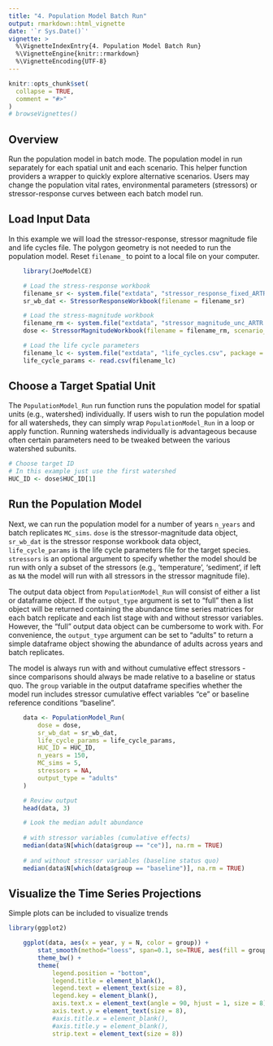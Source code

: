 ```yaml
---
title: "4. Population Model Batch Run"
output: rmarkdown::html_vignette
date: '`r Sys.Date()`'
vignette: >
  %\VignetteIndexEntry{4. Population Model Batch Run}
  %\VignetteEngine{knitr::rmarkdown}
  %\VignetteEncoding{UTF-8}
---
```


```r
knitr::opts_chunk$set(
  collapse = TRUE,
  comment = "#>"
)
# browseVignettes()
```

## Overview

Run the population model in batch mode. The population model in run separately for each spatial unit and each scenario. This helper function providers a wrapper to quickly explore alternative scenarios. Users may change the population vital rates, environmental parameters (stressors) or stressor-response curves between each batch model run.

## Load Input Data

In this example we will load the stressor-response, stressor magnitude file and life cycles file. The polygon geometry is not needed to run the population model. Reset `filename_` to point to a local file on your computer.


```r
    library(JoeModelCE)

    # Load the stress-response workbook
    filename_sr <- system.file("extdata", "stressor_response_fixed_ARTR.xlsx", package = "JoeModelCE")
    sr_wb_dat <- StressorResponseWorkbook(filename = filename_sr)

    # Load the stress-magnitude workbook
    filename_rm <- system.file("extdata", "stressor_magnitude_unc_ARTR.xlsx", package = "JoeModelCE")
    dose <- StressorMagnitudeWorkbook(filename = filename_rm, scenario_worksheet = "natural_unc")

    # Load the life cycle parameters
    filename_lc <- system.file("extdata", "life_cycles.csv", package = "JoeModelCE")
    life_cycle_params <- read.csv(filename_lc)
```

## Choose a Target Spatial Unit

The `PopulationModel_Run` run function runs the population model for spatial units (e.g., watershed) individually. If users wish to run the population model for all watersheds, they can simply wrap `PopulationModel_Run` in a loop or apply function. Running watersheds individually is advantageous because often certain parameters need to be tweaked between the various watershed subunits.


```r
# Choose target ID
# In this example just use the first watershed
HUC_ID <- dose$HUC_ID[1]
```

## Run the Population Model

Next, we can run the population model for a number of years `n_years` and batch replicates `MC_sims`. `dose` is the stressor-magnitude data object, `sr_wb_dat` is the stressor response workbook data object, `life_cycle_params` is the life cycle parameters file for the target species. `stressors` is an optional argument to specify whether the model should be run with only a subset of the stressors (e.g., ‘temperature’, ‘sediment’, if left as `NA` the model will run with all stressors in the stressor magnitude file).

The output data object from `PopulationModel_Run` will consist of either a list or dataframe object. If the `output_type` argument is set to "full" then a list object will be returned containing the abundance time series matrices for each batch replicate and each list stage with and without stressor variables. However, the "full" output data object can be cumbersome to work with. For convenience, the `output_type` argument can be set to "adults" to return a simple dataframe object showing the abundance of adults across years and batch replicates.

The model is always run with and without cumulative effect stressors - since comparisons should always be made relative to a baseline or status quo. The `group` variable in the output dataframe specifies whether the model run includes stressor cumulative effect variables "ce" or baseline reference conditions "baseline".

```r
    data <- PopulationModel_Run(
        dose = dose,
        sr_wb_dat = sr_wb_dat,
        life_cycle_params = life_cycle_params,
        HUC_ID = HUC_ID,
        n_years = 150,
        MC_sims = 5,
        stressors = NA,
        output_type = "adults"
    )

    # Review output
    head(data, 3)

    # Look the median adult abundance
    
    # with stressor variables (cumulative effects)
    median(data$N[which(data$group == "ce")], na.rm = TRUE)
    
    # and without stressor variables (baseline status quo)
    median(data$N[which(data$group == "baseline")], na.rm = TRUE)

```

## Visualize the Time Series Projections
Simple plots can be included to visualize trends

```r
library(ggplot2)

    ggplot(data, aes(x = year, y = N, color = group)) +
        stat_smooth(method="loess", span=0.1, se=TRUE, aes(fill = group), alpha=0.3) +
        theme_bw() +
        theme(
            legend.position = "bottom",
            legend.title = element_blank(),
            legend.text = element_text(size = 8),
            legend.key = element_blank(),
            axis.text.x = element_text(angle = 90, hjust = 1, size = 8),
            axis.text.y = element_text(size = 8),
            #axis.title.x = element_blank(),
            #axis.title.y = element_blank(),
            strip.text = element_text(size = 8))
```

